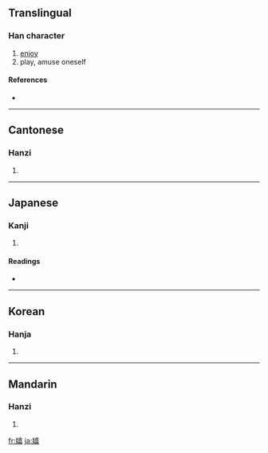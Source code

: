 ==Translingual==

===Han character===
{{Han char|rn=38|rad=女|as=12|sn=15|four=4446<sub>5</sub>|canj=女土口口 (VGRR)}}

# [[enjoy]]
# play, amuse oneself

====References====
* {{Han ref|kx=0271.280|dkj=06736|dj=0539.200|hdz=21079.020|uh=5B09|ud=23305|bh=BC5E|bd=48222}}

----

==Cantonese==

===Hanzi===
{{yue-hanzi|jyut=|y=hei1}}

# {{defn|Cantonese}}

----

==Japanese==

===Kanji===
{{ja-kanji|grade=uc|rs=女12}}

# {{defn|Japanese}}

====Readings====
* {{ja-readings|on=[[き]] (ki)|kun=[[たのしむ]] (tanoshimu), [[うれしい]] (ureshii)}}

----

==Korean==

===Hanja===
{{ko-hanja|hangeul=희|rv=hui|mr=hŭi}}

# {{defn|Korean}}

----

==Mandarin==

===Hanzi===
{{cmn-hanzi|pin=[[qióng]] ([[qiong2]]), [[xī]] ([[xi1]]), [[yuān]] ([[yuan1]])|wg=ch'iung<sup>2</sup>, hsi<sup>1</sup>, yüan<sup>1</sup>}}

# {{defn|Mandarin}}

[[fr:嬉]]
[[ja:嬉]]